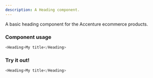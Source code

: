 ```yaml
---
description: A Heading component.
---
```



A basic heading component for the Accenture ecommerce products.

### Component usage
```js
<Heading>My title</Heading>
```

### Try it out!

```js live
<Heading>My title</Heading>
```

